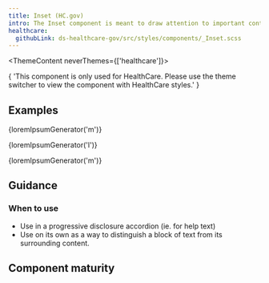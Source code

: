 ```yaml
---
title: Inset (HC.gov)
intro: The Inset component is meant to draw attention to important content, or to associate a block of content with another element.
healthcare:
  githubLink: ds-healthcare-gov/src/styles/components/_Inset.scss
---
```



<ThemeContent neverThemes={['healthcare']}>
  <Alert variation="error">
    <p class="ds-c-alert__text">
      {
        'This component is only used for HealthCare. Please use the theme switcher to view the component with HealthCare styles.'
      }
    </p>
  </Alert>
</ThemeContent>

## Examples

<EmbeddedExample>
  <p class="ds-text-body--md">{loremIpsumGenerator('m')}</p>
  <p class="hc-c-inset ds-text-body--md">{loremIpsumGenerator('l')}</p>
  <p class="ds-text-body--md">{loremIpsumGenerator('m')}</p>
</EmbeddedExample>

## Guidance

### When to use

- Use in a progressive disclosure accordion (ie. for help text)
- Use on its own as a way to distinguish a block of text from its surrounding content.

## Component maturity

<MaturityChecklist
  a11yStandards={true}
  forcedColors={true}
  screenReaders={null}
  keyboardNavigable={null}
  storybook={false}
  responsive={true}
  spanish={null}
  completeUiKit={false}
  responsiveUiKit={false}
  tokensInCode={true}
  tokensInSketch={true}
/>
